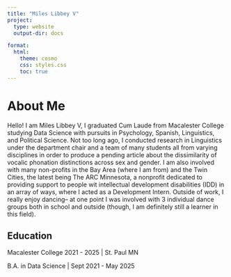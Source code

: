 ```yaml
---
title: "Miles Libbey V"
project:
  type: website
  output-dir: docs

format:
  html:
    theme: cosmo
    css: styles.css
    toc: true
---
```


# About Me

::: {#intro-heading}
Hello! I am Miles Libbey V, I graduated Cum Laude from Macalester College studying Data Science with pursuits in Psychology, Spanish, Linguistics, and Political Science. Not too long ago, I conducted research in Linguistics under the department chair and a team of many students all from varying disciplines in order to produce a pending article about the dissimilarity of vocalic phonation distinctions across sex and gender. I am also involved with many non-profits in the Bay Area (where I am from) and the Twin Cities, the latest being The ARC Minnesota, a nonprofit dedicated to providing support to people wit intellectual development disabilities (IDD) in an array of ways, where I acted as a Development Intern. Outside of work, I really enjoy dancing– at one point I was involved with 3 individual dance groups both in school and outside (though, I am definitely still a learner in this field).
:::

## Education

::: {##intro-heading}
Macalester College 2021 - 2025 \| St. Paul MN

B.A. in Data Science \| Sept 2021 - May 2025
:::
